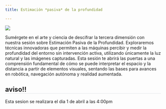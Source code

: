 ```yaml
---
title: Estimación *pasiva* de la profundidad

---
```

<style>* {overflow: visible;}     h2{
        border-bottom: 1px solid #dee2e6 !important;
    }
    </style>

::: {layout="[35,65]"}

![](../images/sesiones/sesion4.webp)

Sumérgete en el arte y ciencia de descifrar la tercera dimensión con nuestra sesión sobre Estimación Pasiva de la Profundidad. Exploraremos técnicas innovadoras que permiten a las máquinas percibir y medir la profundidad del entorno sin intervención activa, utilizando únicamente la luz natural y las imágenes capturadas. Esta sesión te abrirá las puertas a una comprensión fundamental de cómo se puede interpretar el espacio y la distancia a partir de elementos visuales, sentando las bases para avances en robótica, navegación autónoma y realidad aumentada.
:::

:::{.callout-tip}
## aviso!!
Esta sesion se realizara el dia 1 de abril a las 4:00pm
:::

